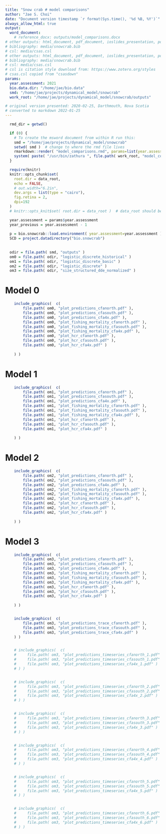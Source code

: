 ```yaml
---
title: "Snow crab # model comparisons"
author: "Jae S. Choi"
date: "Document version timestamp `r format(Sys.time(), '%d %B, %Y')`"
always_allow_html: true
output: 
  word_document:
    # reference_docx: outputs/model_comparisons.docx
# other outputs: html_document, pdf_document, ioslides_presentation, powerpoint_presentation
# bibliography: media/snowcrab.bib 
# csl: media/csas.csl
# other outputs: html_document, pdf_document, ioslides_presentation, powerpoint_presentation
# bibliography: media/snowcrab.bib 
# csl: media/csas.csl
# csl is citation style download from: https://www.zotero.org/styles
# csas.csl copied from "csasdown"
params:
  year.assessment: 2021
  bio.data.dir: "/home/jae/bio.data"
  smd: "/home/jae/projects/dynamical_model/snowcrab"  
  work_root: "/home/jae/projects/dynamical_model/snowcrab/outputs"

# original version presented: 2020-02-25, Darthmouth, Nova Scotia
# converted to markdown 2022-01-25
---
```



<!--- set up R-environment --->
```r
  rmd_dir = getwd()

  if (0) {
    # To create the msword document from within R run this:
    smd = "/home/jae/projects/dynamical_model/snowcrab"
    setwd( smd )  # change to where the rmd file lives
    rmarkdown::render( "model_comparisons.rmd", params=list(year.assessment=2021 ),  output_dir=work_root )
    system( paste( "/usr/bin/zathura ", file.path( work_root, "model_comparisons.pdf") ) )
  }

  require(knitr)
  knitr::opts_chunk$set( 
    root.dir = data_root, 
    echo = FALSE, 
    # out.width="6.2in", 
    dev.args = list(type = "cairo"), 
    fig.retina = 2, 
    dpi=192
  )
  # knitr::opts_knit$set( root.dir = data_root )  # data_root should be defined in your Rprofile

  year.assessment = params$year.assessment
  year_previous = year.assessment - 1
  
  p = bio.snowcrab::load.environment( year.assessment=year.assessment )
  SCD = project.datadirectory("bio.snowcrab")
  
  
  odir = file.path( smd, "outputs" )
  om0 = file.path( odir, "logistic_discrete_historical" )
  om1 = file.path( odir, "logistic_discrete_basic" )
  om2 = file.path( odir, "logistic_discrete" )
  om3 = file.path( odir, "size_structured_dde_normalized" )

```


# Model 0

```r

    include_graphics(  c(
        file.path( om0, "plot_predictions_cfanorth.pdf" ), 
        file.path( om0, "plot_predictions_cfasouth.pdf" ), 
        file.path( om0, "plot_predictions_cfa4x.pdf" ), 
        file.path( om0, "plot_fishing_mortality_cfanorth.pdf" ), 
        file.path( om0, "plot_fishing_mortality_cfasouth.pdf" ), 
        file.path( om0, "plot_fishing_mortality_cfa4x.pdf" ), 
        file.path( om0, "plot_hcr_cfanorth.pdf" ), 
        file.path( om0, "plot_hcr_cfasouth.pdf" ), 
        file.path( om0, "plot_hcr_cfa4x.pdf" )
 
    ) )

```

# Model 1

```r

    include_graphics(  c(
        file.path( om1, "plot_predictions_cfanorth.pdf" ), 
        file.path( om1, "plot_predictions_cfasouth.pdf" ), 
        file.path( om1, "plot_predictions_cfa4x.pdf" ), 
        file.path( om1, "plot_fishing_mortality_cfanorth.pdf" ), 
        file.path( om1, "plot_fishing_mortality_cfasouth.pdf" ), 
        file.path( om1, "plot_fishing_mortality_cfa4x.pdf" ), 
        file.path( om1, "plot_hcr_cfanorth.pdf" ), 
        file.path( om1, "plot_hcr_cfasouth.pdf" ), 
        file.path( om1, "plot_hcr_cfa4x.pdf" )
 
    ) )

```

# Model 2

```r

    include_graphics(  c(
        file.path( om2, "plot_predictions_cfanorth.pdf" ), 
        file.path( om2, "plot_predictions_cfasouth.pdf" ), 
        file.path( om2, "plot_predictions_cfa4x.pdf" ), 
        file.path( om2, "plot_fishing_mortality_cfanorth.pdf" ), 
        file.path( om2, "plot_fishing_mortality_cfasouth.pdf" ), 
        file.path( om2, "plot_fishing_mortality_cfa4x.pdf" ), 
        file.path( om2, "plot_hcr_cfanorth.pdf" ), 
        file.path( om2, "plot_hcr_cfasouth.pdf" ), 
        file.path( om2, "plot_hcr_cfa4x.pdf" )
 
    ) )

```

# Model 3

```r

    include_graphics(  c(
        file.path( om3, "plot_predictions_cfanorth.pdf" ), 
        file.path( om3, "plot_predictions_cfasouth.pdf" ), 
        file.path( om3, "plot_predictions_cfa4x.pdf" ), 
        file.path( om3, "plot_fishing_mortality_cfanorth.pdf" ), 
        file.path( om3, "plot_fishing_mortality_cfasouth.pdf" ), 
        file.path( om3, "plot_fishing_mortality_cfa4x.pdf" ), 
        file.path( om3, "plot_hcr_cfanorth.pdf" ), 
        file.path( om3, "plot_hcr_cfasouth.pdf" ), 
        file.path( om3, "plot_hcr_cfa4x.pdf" )
 
    ) )


    include_graphics(  c(
        file.path( om3, "plot_predictions_trace_cfanorth.pdf" ), 
        file.path( om3, "plot_predictions_trace_cfasouth.pdf" ), 
        file.path( om3, "plot_predictions_trace_cfa4x.pdf" )
    ) )


    # include_graphics(  c(
    #     file.path( om3, "plot_predictions_timeseries_cfanorth_1.pdf" ), 
    #     file.path( om3, "plot_predictions_timeseries_cfasouth_1.pdf" ), 
    #     file.path( om3, "plot_predictions_timeseries_cfa4x_1.pdf" )
    # ) )


    # include_graphics(  c(
    #     file.path( om3, "plot_predictions_timeseries_cfanorth_2.pdf" ), 
    #     file.path( om3, "plot_predictions_timeseries_cfasouth_2.pdf" ), 
    #     file.path( om3, "plot_predictions_timeseries_cfa4x_2.pdf" )
    # ) )


    # include_graphics(  c(
    #     file.path( om3, "plot_predictions_timeseries_cfanorth_3.pdf" ), 
    #     file.path( om3, "plot_predictions_timeseries_cfasouth_3.pdf" ), 
    #     file.path( om3, "plot_predictions_timeseries_cfa4x_3.pdf" )
    # ) )


    # include_graphics(  c(
    #     file.path( om3, "plot_predictions_timeseries_cfanorth_4.pdf" ), 
    #     file.path( om3, "plot_predictions_timeseries_cfasouth_4.pdf" ), 
    #     file.path( om3, "plot_predictions_timeseries_cfa4x_4.pdf" )
    # ) )


    # include_graphics(  c(
    #     file.path( om3, "plot_predictions_timeseries_cfanorth_5.pdf" ), 
    #     file.path( om3, "plot_predictions_timeseries_cfasouth_5.pdf" ), 
    #     file.path( om3, "plot_predictions_timeseries_cfa4x_5.pdf" )
    # ) )


    # include_graphics(  c(
    #     file.path( om3, "plot_predictions_timeseries_cfanorth_6.pdf" ), 
    #     file.path( om3, "plot_predictions_timeseries_cfasouth_6.pdf" ), 
    #     file.path( om3, "plot_predictions_timeseries_cfa4x_6.pdf" )
    # ) )



```



